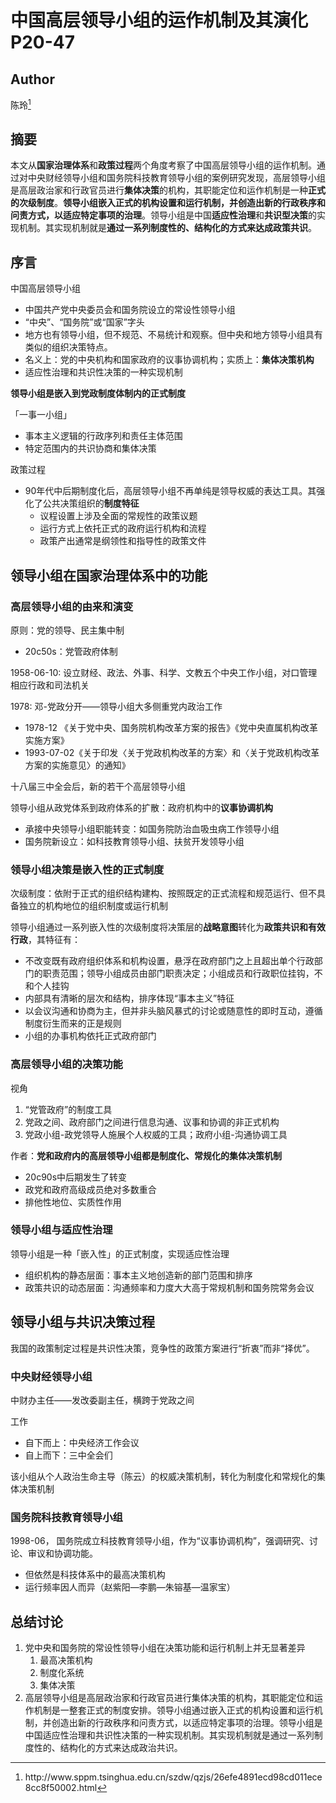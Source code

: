 # 中国高层领导小组的运作机制及其演化 P20-47

## Author

陈玲^[http://www.sppm.tsinghua.edu.cn/szdw/qzjs/26efe4891ecd98cd011ece8cc8f50002.html]

## 摘要

本文从**国家治理体系**和**政策过程**两个角度考察了中国高层领导小组的运作机制。通过对中央财经领导小组和国务院科技教育领导小组的案例研究发现，高层领导小组是高层政治家和行政官员进行**集体决策**的机构，其职能定位和运作机制是一种**正式的次级制度**。**领导小组嵌入正式的机构设置和运行机制，并创造出新的行政秩序和问责方式，以适应特定事项的治理**。领导小组是中国**适应性治理**和**共识型决策**的实现机制。其实现机制就是**通过一系列制度性的、结构化的方式来达成政策共识**。

## 序言

中国高层领导小组

* 中国共产党中央委员会和国务院设立的常设性领导小组
* “中央”、“国务院”或“国家”字头
* 地方也有领导小组，但不规范、不易统计和观察。但中央和地方领导小组具有类似的组织决策特点。
* 名义上：党的中央机构和国家政府的议事协调机构；实质上：**集体决策机构**
* 适应性治理和共识性决策的一种实现机制

**领导小组是嵌入到党政制度体制内的正式制度**

「一事一小组」

* 事本主义逻辑的行政序列和责任主体范围
* 特定范围内的共识协商和集体决策

政策过程

* 90年代中后期制度化后，高层领导小组不再单纯是领导权威的表达工具。其强化了公共决策组织的**制度特征**
  * 议程设置上涉及全面的常规性的政策议题
  * 运行方式上依托正式的政府运行机构和流程
  * 政策产出通常是纲领性和指导性的政策文件

## 领导小组在国家治理体系中的功能

### 高层领导小组的由来和演变

原则：党的领导、民主集中制

* 20c50s：党管政府体制

1958-06-10: 设立财经、政法、外事、科学、文教五个中央工作小组，对口管理相应行政和司法机关

1978: 邓-党政分开——领导小组大多侧重党内政治工作

* 1978-12 《关于党中央、国务院机构改革方案的报告》《党中央直属机构改革实施方案》
* 1993-07-02《关于印发〈关于党政机构改革的方案〉和〈关于党政机构改革方案的实施意见〉的通知》

十八届三中全会后，新的若干个高层领导小组

领导小组从政党体系到政府体系的扩散：政府机构中的**议事协调机构**

* 承接中央领导小组职能转变：如国务院防治血吸虫病工作领导小组
* 国务院新设立：如科技教育领导小组、扶贫开发领导小组

### 领导小组决策是嵌入性的正式制度

次级制度：依附于正式的组织结构建构、按照既定的正式流程和规范运行、但不具备独立的机构地位的组织制度或运行机制

领导小组通过一系列嵌入性的次级制度将决策层的**战略意图**转化为**政策共识和有效行政**，其特征有：

* 不改变既有政府组织体系和机构设置，悬浮在政府部门之上且超出单个行政部门的职责范围；领导小组成员由部门职责决定；小组成员和行政职位挂钩，不和个人挂钩
* 内部具有清晰的层次和结构，排序体现“事本主义”特征
* 以会议沟通和协商为主，但并非头脑风暴式的讨论或随意性的即时互动，遵循制度衍生而来的正是规则
* 小组的办事机构依托正式政府部门

### 高层领导小组的决策功能

视角

1. “党管政府”的制度工具
2. 党政之间、政府部门之间进行信息沟通、议事和协调的非正式机构
3. 党政小组-政党领导人施展个人权威的工具；政府小组-沟通协调工具

作者：**党和政府内的高层领导小组都是制度化、常规化的集体决策机制**

* 20c90s中后期发生了转变
* 政党和政府高级成员绝对多数重合
* 排他性地位、实质性作用

### 领导小组与适应性治理

领导小组是一种「嵌入性」的正式制度，实现适应性治理

* 组织机构的静态层面：事本主义地创造新的部门范围和排序
* 政策共识的动态层面：沟通频率和力度大大高于常规机制和国务院常务会议

## 领导小组与共识决策过程

我国的政策制定过程是共识性决策，竞争性的政策方案进行“折衷”而非“择优”。

### 中央财经领导小组

中财办主任——发改委副主任，横跨于党政之间

工作

* 自下而上：中央经济工作会议
* 自上而下：三中全会们

该小组从个人政治生命主导（陈云）的权威决策机制，转化为制度化和常规化的集体决策机制

### 国务院科技教育领导小组

1998-06， 国务院成立科技教育领导小组，作为“议事协调机构”，强调研究、讨论、审议和协调功能。

* 但依然是科技体系中的最高决策机构
* 运行频率因人而异（赵紫阳—李鹏—朱镕基—温家宝）

## 总结讨论

1. 党中央和国务院的常设性领导小组在决策功能和运行机制上并无显著差异
   1. 最高决策机构
   2. 制度化系统
   3. 集体决策
2. 高层领导小组是高层政治家和行政官员进行集体决策的机构，其职能定位和运作机制是一整套正式的制度安排。领导小组通过嵌入正式的机构设置和运行机制，并创造出新的行政秩序和问责方式，以适应特定事项的治理。领导小组是中国适应性治理和共识性决策的一种实现机制。其实现机制就是通过一系列制度性的、结构化的方式来达成政治共识。